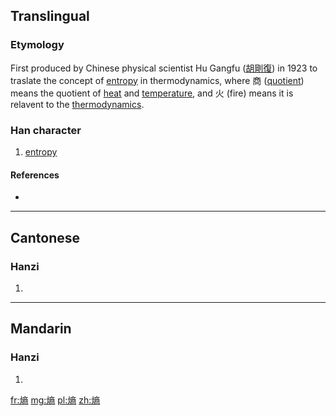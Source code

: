 ==Translingual==

===Etymology===
{{Han compound|火|商|c1=s|c2=p|t1=fire|t2=quotient|ls=psc}}

First produced by Chinese physical scientist Hu Gangfu ([[w:zh:胡剛復|胡剛復]]) in 1923 to traslate the concept of [[entropy]] in thermodynamics, where 商 ([[quotient]]) means the quotient of [[heat]] and [[temperature]], and 火 (fire) means it is relavent to the [[thermodynamics]].

===Han character===
{{Han char|rn=86|rad=火|as=11|sn=15|four=9082<sub>7</sub>|canj=火卜金月 (FYCB)}}

# [[entropy]]

====References====
* {{Han ref|kx=0681.141|hdz=32229.140|uh=71B5|ud=29109|bh=E669|bd=58985}}

----

==Cantonese==

===Hanzi===
{{yue-hanzi|jyut=|y=seung1}}

# {{defn|lang=yue|sort=火11}}

----

==Mandarin==

===Hanzi===
{{cmn-hanzi|pin=[[shāng]] ([[shang1]])|wg=shang<sup>1</sup>}}

# {{defn|lang=cmn|sort=火11}}

[[fr:熵]]
[[mg:熵]]
[[pl:熵]]
[[zh:熵]]